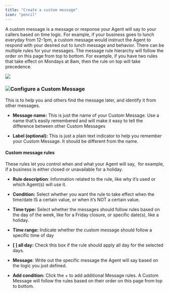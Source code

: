 ```yaml
---
title: "Create a custom message"
icon: "pencil"
---
```


A custom message is a message or response your Agent will say to your callers based on time logic. For example, if your business goes to lunch everyday from 12-1pm, a custom message would instruct the Agent to respond with your desired out to lunch message and behavior. There can be multiple rules for your messages. The message rule hierarchy will follow the order on this page from top to bottom. For example, if you have two rules that take effect on Mondays at 8am, then the rule on top will take precedence.

![](/mintlify/images/create_custom_message.jpg)

### ![](/createcustommessage.jpg)Configure a Custom Message

This is to help you and others find the message later, and identify it from other messages.

* **Message name:** This is just the name of your Custom Message. Use a name that’s easily remembered and will make it easy to tell the difference between other Custom Messages

* **Label (optional):** This is just a plain text indicator to help you remember your Custom Message. It should be different from the name.

#### Custom message rules

These rules let you control when and what your Agent will say,  for example, if a business is either closed or unavailable for a holiday. 

* **Rule description**: Information related to the rule, like why it’s used or which Agent(s) will use it. 

* **Condition:** Select whether you want the rule to take effect when the time/date IS a certain value, or when it’s NOT a certain value. 

* **Time type:** Select whether the messages should follow rules based on the day of the week, like for a Friday closure, or specific date(s), like a holiday. 

* **Time range:** Indicate whether the custom message should follow a specific time of day

* **\[ ] all day:** Check this box if the rule should apply all day for the selected days.

* **Message**: Write out the specific message the Agent will say based on the logic you just defined. 

* **Add condition:** Click the + to add additional Message rules. A Custom Message will follow the rules based on their order on this page from top to bottom.